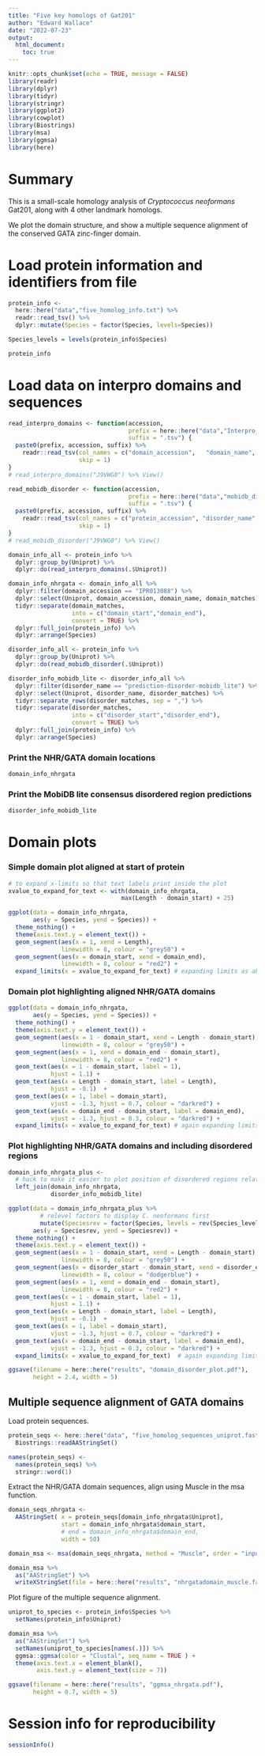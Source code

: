 ```yaml
---
title: "Five key homologs of Gat201"
author: "Edward Wallace"
date: "2022-07-23"
output: 
  html_document:
    toc: true
---
```


```r
knitr::opts_chunk$set(echo = TRUE, message = FALSE)
library(readr)
library(dplyr)
library(tidyr)
library(stringr)
library(ggplot2)
library(cowplot)
library(Biostrings)
library(msa)
library(ggmsa)
library(here)
```

# Summary 

This is a small-scale homology analysis of _Cryptococcus neoformans_ Gat201, along with 4 other landmark homologs.

We plot the domain structure, and show a multiple sequence alignment of the conserved GATA zinc-finger domain.

# Load protein information and identifiers from file

```r
protein_info <- 
  here::here("data","five_homolog_info.txt") %>%
  readr::read_tsv() %>%
  dplyr::mutate(Species = factor(Species, levels=Species))

Species_levels = levels(protein_info$Species)

protein_info
```


# Load data on interpro domains and sequences

```r
read_interpro_domains <- function(accession,
                                  prefix = here::here("data","Interpro_domains_"), 
                                  suffix = ".tsv") {
  paste0(prefix, accession, suffix) %>%
    readr::read_tsv(col_names = c("domain_accession",	"domain_name", "domain_database"	, "domain_type", "integrated_into", "integrated_signatures", "go_terms", "protein_accession", "protein_length", "domain_matches"),
                    skip = 1) 
}
# read_interpro_domains("J9VWG0") %>% View()

read_mobidb_disorder <- function(accession,
                                  prefix = here::here("data","mobidb_disorder_"), 
                                  suffix = ".tsv") {
  paste0(prefix, accession, suffix) %>%
    readr::read_tsv(col_names = c("protein_accession", "disorder_name", "disorder_matches",	"content_fraction", "content_count", "protein_length"),
                    skip = 1)
}
# read_mobidb_disorder("J9VWG0") %>% View()

domain_info_all <- protein_info %>%
  dplyr::group_by(Uniprot) %>%
  dplyr::do(read_interpro_domains(.$Uniprot)) 

domain_info_nhrgata <- domain_info_all %>%
  dplyr::filter(domain_accession == "IPR013088") %>%
  dplyr::select(Uniprot, domain_accession, domain_name, domain_matches) %>%
  tidyr::separate(domain_matches, 
                  into = c("domain_start","domain_end"),
                  convert = TRUE) %>%
  dplyr::full_join(protein_info) %>%
  dplyr::arrange(Species)

disorder_info_all <- protein_info %>%
  dplyr::group_by(Uniprot) %>%
  dplyr::do(read_mobidb_disorder(.$Uniprot)) 

disorder_info_mobidb_lite <- disorder_info_all %>%
  dplyr::filter(disorder_name == "prediction-disorder-mobidb_lite") %>%
  dplyr::select(Uniprot, disorder_name, disorder_matches) %>%
  tidyr::separate_rows(disorder_matches, sep = ",") %>%
  tidyr::separate(disorder_matches, 
                  into = c("disorder_start","disorder_end"),
                  convert = TRUE) %>%
  dplyr::full_join(protein_info) %>%
  dplyr::arrange(Species)
```

### Print the NHR/GATA domain locations

```r
domain_info_nhrgata
```

### Print the MobiDB lite consensus disordered region predictions

```r
disorder_info_mobidb_lite
```

# Domain plots

### Simple domain plot aligned at start of protein

```r
# to expand x-limits so that text labels print inside the plot
xvalue_to_expand_for_text <- with(domain_info_nhrgata,
                                max(Length - domain_start) + 25)

ggplot(data = domain_info_nhrgata,
       aes(y = Species, yend = Species)) +
  theme_nothing() +
  theme(axis.text.y = element_text()) +
  geom_segment(aes(x = 1, xend = Length), 
               linewidth = 8, colour = "grey50") +
  geom_segment(aes(x = domain_start, xend = domain_end), 
               linewidth = 8, colour = "red2") +
  expand_limits(x = xvalue_to_expand_for_text) # expanding limits as above
```

### Domain plot highlighting aligned NHR/GATA domains

```r
ggplot(data = domain_info_nhrgata,
       aes(y = Species, yend = Species)) +
  theme_nothing() +
  theme(axis.text.y = element_text()) +
  geom_segment(aes(x = 1 - domain_start, xend = Length - domain_start), 
               linewidth = 8, colour = "grey50") +
  geom_segment(aes(x = 1, xend = domain_end - domain_start), 
               linewidth = 8, colour = "red2") +
  geom_text(aes(x = 1 - domain_start, label = 1), 
            hjust = 1.1) +
  geom_text(aes(x = Length - domain_start, label = Length), 
            hjust = -0.1)  +
  geom_text(aes(x = 1, label = domain_start), 
            vjust = -1.3, hjust = 0.7, colour = "darkred") +
  geom_text(aes(x = domain_end - domain_start, label = domain_end), 
            vjust = -1.3, hjust = 0.3, colour = "darkred") +
  expand_limits(x = xvalue_to_expand_for_text) # again expanding limits as above
```

### Plot highlighting NHR/GATA domains and including disordered regions

```r
domain_info_nhrgata_plus <-
  # hack to make it easier to plot position of disordered regions relative to GATA
  left_join(domain_info_nhrgata,
            disorder_info_mobidb_lite)

ggplot(data = domain_info_nhrgata_plus %>%
         # relevel factors to display C. neoformans first
         mutate(Speciesrev = factor(Species, levels = rev(Species_levels))),
       aes(y = Speciesrev, yend = Speciesrev)) +
  theme_nothing() +
  theme(axis.text.y = element_text()) +
  geom_segment(aes(x = 1 - domain_start, xend = Length - domain_start), 
               linewidth = 8, colour = "grey50") +
  geom_segment(aes(x = disorder_start - domain_start, xend = disorder_end - domain_start), 
               linewidth = 8, colour = "dodgerblue") +
  geom_segment(aes(x = 1, xend = domain_end - domain_start), 
               linewidth = 8, colour = "red2") +
  geom_text(aes(x = 1 - domain_start, label = 1), 
            hjust = 1.1) +
  geom_text(aes(x = Length - domain_start, label = Length), 
            hjust = -0.1)  +
  geom_text(aes(x = 1, label = domain_start), 
            vjust = -1.3, hjust = 0.7, colour = "darkred") +
  geom_text(aes(x = domain_end - domain_start, label = domain_end), 
            vjust = -1.3, hjust = 0.3, colour = "darkred") +
  expand_limits(x = xvalue_to_expand_for_text)  # again expanding limits as above

ggsave(filename = here::here("results", "domain_disorder_plot.pdf"), 
       height = 2.4, width = 5)
```

## Multiple sequence alignment of GATA domains

Load protein sequences.

```r
protein_seqs <- here::here("data", "five_homolog_sequences_uniprot.fasta") %>% 
  Biostrings::readAAStringSet()

names(protein_seqs) <-
  names(protein_seqs) %>%
  stringr::word(1)

```

Extract the NHR/GATA domain sequences, align using Muscle in the msa function.

```r

domain_seqs_nhrgata <- 
  AAStringSet( x = protein_seqs[domain_info_nhrgata$Uniprot],
               start = domain_info_nhrgata$domain_start,
               # end = domain_info_nhrgata$domain_end,
               width = 50)

domain_msa <- msa(domain_seqs_nhrgata, method = "Muscle", order = "input")

domain_msa %>%
  as("AAStringSet") %>%
  writeXStringSet(file = here::here("results", "nhrgatadomain_muscle.fasta"))
```

Plot figure of the multiple sequence alignment.

```r
uniprot_to_species <- protein_info$Species %>%
  setNames(protein_info$Uniprot)

domain_msa %>%  
  as("AAStringSet") %>% 
  setNames(uniprot_to_species[names(.)]) %>%
  ggmsa::ggmsa(color = "Clustal", seq_name = TRUE ) + 
  theme(axis.text.x = element_blank(),
        axis.text.y = element_text(size = 7))

ggsave(filename = here::here("results", "ggmsa_nhrgata.pdf"), 
       height = 0.7, width = 5)
```


# Session info for reproducibility

```r
sessionInfo()
```

